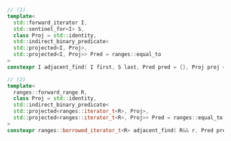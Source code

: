 ```cpp
// (1)
template<
  std::forward_iterator I,
  std::sentinel_for<I> S,
  class Proj = std::identity,
  std::indirect_binary_predicate<
  std::projected<I, Proj>,
  std::projected<I, Proj>> Pred = ranges::equal_to
>
constexpr I adjacent_find( I first, S last, Pred pred = {}, Proj proj = {} );

// (2)
template<
  ranges::forward_range R,
  class Proj = std::identity,
  std::indirect_binary_predicate<
  std::projected<ranges::iterator_t<R>, Proj>,
  std::projected<ranges::iterator_t<R>, Proj>> Pred = ranges::equal_to
>
constexpr ranges::borrowed_iterator_t<R> adjacent_find( R&& r, Pred pred = {}, Proj proj = {} );
```
